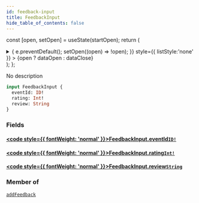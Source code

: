 ```yaml
---
id: feedback-input
title: FeedbackInput
hide_table_of_contents: false
---
```






const [open, setOpen] = useState(startOpen);
return (
<details {...(open ? { open: true } : {})} className="details" style={{ border:'none', boxShadow:'none', background:'var(--ifm-background-color)' }}>
<summary
onClick={(e) => {
e.preventDefault();
setOpen((open) => !open);
}}
style={{ listStyle:'none' }} >
{open ? dataOpen : dataClose}
</summary>
{open && children}
</details>
);
};

No description

```graphql
input FeedbackInput {
  eventId: ID!
  rating: Int!
  review: String
}
```

### Fields

#### [<code style={{ fontWeight: 'normal' }}>FeedbackInput.<b>eventId</b></code>](#)<Bullet />[`ID!`](../../../docs/schema/scalars/id) <Badge class="secondary" text="non-null"/> <Badge class="secondary" text="scalar"/>

>

#### [<code style={{ fontWeight: 'normal' }}>FeedbackInput.<b>rating</b></code>](#)<Bullet />[`Int!`](../../../docs/schema/scalars/int) <Badge class="secondary" text="non-null"/> <Badge class="secondary" text="scalar"/>

>

#### [<code style={{ fontWeight: 'normal' }}>FeedbackInput.<b>review</b></code>](#)<Bullet />[`String`](../../../docs/schema/scalars/string) <Badge class="secondary" text="scalar"/>

>

### Member of

[`addFeedback`](../../../docs/schema/mutations/add-feedback) <Badge class="secondary" text="mutation"/>
